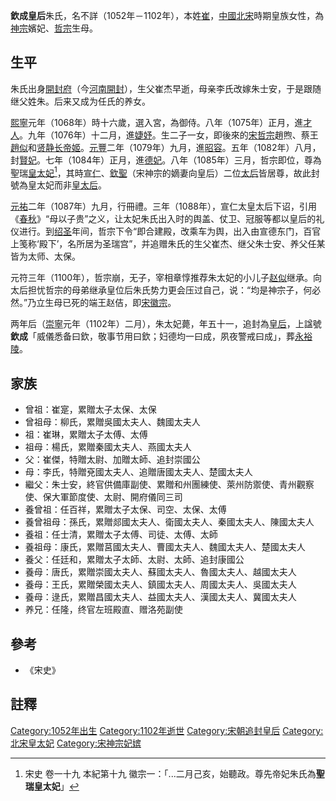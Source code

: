 {{Onesource|time=2020-07-01T10:49:19+00:00}}
'''欽成皇后'''朱氏，名不詳（1052年－1102年），本姓[[崔姓|崔]]，[[中國|中國]][[北宋|北宋]]時期皇族女性，為[[宋神宗|神宗]]嬪妃、[[宋哲宗|哲宗]]生母。

== 生平 ==
朱氏出身[[開封府|開封府]]（今[[河南省|河南]][[开封市|開封]]），生父崔杰早逝，母亲李氏改嫁朱士安，于是跟随继父姓朱。后来又成为任氏的养女。

[[熙寧|熙寧]]元年（1068年）時十六歲，選入宮，為御侍。八年（1075年）正月，進[[才人|才人]]。九年（1076年）十二月，進[[婕妤|婕妤]]。生二子一女，即後來的[[宋哲宗|宋哲宗]]趙煦、蔡王[[趙似|趙似]]和[[徐国长公主|贤静长帝姬]]。[[元丰_(北宋)|元豐]]二年（1079年）九月，進[[昭容|昭容]]。五年（1082年）八月，封[[賢妃|賢妃]]。七年（1084年）正月，進[[德妃|德妃]]。八年（1085年）三月，哲宗即位，尊為聖瑞[[皇太妃|皇太妃]]<ref>宋史 卷一十九 本紀第十九 徽宗一：「...二月己亥，始聽政。尊先帝妃朱氏為'''聖瑞皇太妃'''」</ref>，其時[[宣仁圣烈皇后|宣仁]]、[[钦圣献肃皇后|欽聖]]（宋神宗的嫡妻向皇后）二位[[太后|太后]]皆居尊，故此封號為皇太妃而非[[皇太后|皇太后]]。

[[元祐_(年號)|元祐]]二年（1087年）九月，行冊禮。三年（1088年），宣仁太皇太后下诏，引用《[[春秋_(书)|春秋]]》“母以子贵”之义，让太妃朱氏出入时的舆盖、仗卫、冠服等都以皇后的礼仪进行。到[[绍圣|绍圣]]年间，哲宗下令“即合建殿，改乘车为舆，出入由宣德东门，百官上笺称‘殿下’，名所居为圣瑞宫”，并追赠朱氏的生父崔杰、继父朱士安、养父任某皆为太师、太保。

元符三年（1100年），哲宗崩，无子，宰相章惇推荐朱太妃的小儿子[[赵似|赵似]]继承。向太后担忧哲宗的母弟继承皇位后朱氏势力更会压过自己，说：“均是神宗子，何必然。”乃立生母已死的端王赵佶，即[[宋徽宗|宋徽宗]]。

两年后（[[崇寧|崇寧]]元年（1102年）二月），朱太妃薨，年五十一，追封為[[皇后|皇后]]，上諡號'''欽成'''「威儀悉备曰欽，敬事节用曰欽；妇德均一曰成，夙夜警戒曰成」，葬[[永裕陵|永裕陵]]。

== 家族 ==
*曾祖：崔寔，累贈太子太保、太保
*曾祖母：柳氏，累贈吳國太夫人、魏國太夫人
*祖：崔琳，累贈太子太傅、太傅
*祖母：楊氏，累贈秦國太夫人、燕國太夫人
*父：崔傑，特贈太尉、加贈太師、追封崇國公
*母：李氏，特贈兗國太夫人、追贈唐國太夫人、楚國太夫人
*繼父：朱士安，終官供備庫副使、累贈和州團練使、萊州防禦使、青州觀察使、保大軍節度使、太尉、開府儀同三司
*養曾祖：任百祥，累贈太子太保、司空、太保、太傅
*養曾祖母：孫氏，累贈郯國太夫人、衛國太夫人、秦國太夫人、陳國太夫人
*養祖：任士清，累贈太子太傅、司徒、太傅、太師
*養祖母：康氏，累贈莒國太夫人、曹國太夫人、魏國太夫人、楚國太夫人
*養父：任廷和，累贈太子太師、太尉、太師、追封康國公
*養母：唐氏，累贈崇國太夫人、蘇國太夫人、魯國太夫人、越國太夫人
*養母：王氏，累贈榮國太夫人、鎮國太夫人、周國太夫人、吳國太夫人
*養母：逯氏，累贈昌國太夫人、益國太夫人、漢國太夫人、冀國太夫人
*养兄：任隆，终官左班殿直、赠洛苑副使

==參考==
*《宋史》
==註釋==
<references/>
{{宋朝皇后}}

[[Category:1052年出生|Category:1052年出生]]
[[Category:1102年逝世|Category:1102年逝世]]
[[Category:宋朝追封皇后|Category:宋朝追封皇后]]
[[Category:北宋皇太妃|Category:北宋皇太妃]]
[[Category:宋神宗妃嫔|Category:宋神宗妃嫔]]